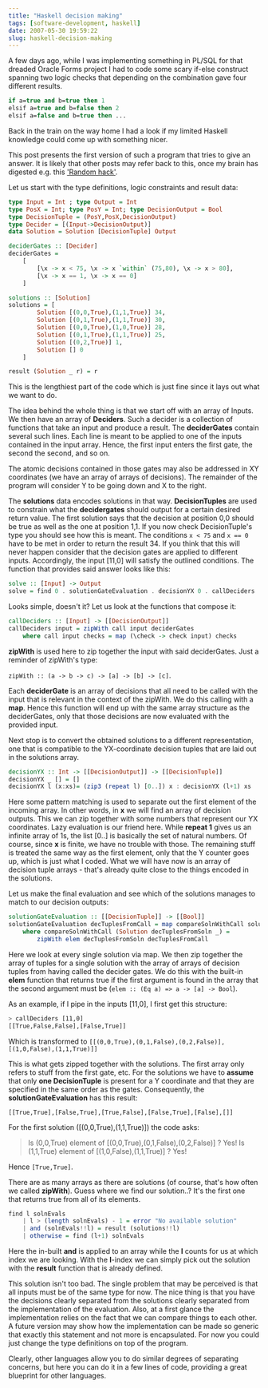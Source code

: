 ```yaml
---
title: "Haskell decision making"
tags: [software-development, haskell]
date: 2007-05-30 19:59:22
slug: haskell-decision-making
---
```


A few days ago, while I was implementing something in PL/SQL for that dreaded Oracle Forms project I had to code some scary if-else construct spanning two logic checks that depending on the combination gave four different results. 

```fsharp
if a=true and b=true then 1
elsif a=true and b=false then 2
elsif a=false and b=true then ... 
```

Back in the train on the way home I had a look if my limited Haskell knowledge could come up with something nicer.

This post presents the first version of such a program that tries to give an answer. It is likely that other posts may refer back to this, once my brain has digested e.g. this ['Random hack'](http://www.randomhacks.net/articles/2007/03/12/monads-in-15-minutes).

Let us start with the type definitions, logic constraints and result data:

```haskell
type Input = Int ; type Output = Int
type PosX = Int; type PosY = Int; type DecisionOutput = Bool
type DecisionTuple = (PosY,PosX,DecisionOutput)
type Decider = [(Input->DecisionOutput)]
data Solution = Solution [DecisionTuple] Output

deciderGates :: [Decider]
deciderGates = 
    [
        [\x -> x < 75, \x -> x `within` (75,80), \x -> x > 80],
        [\x -> x == 1, \x -> x == 0]
    ]

solutions :: [Solution]
solutions = [
        Solution [(0,0,True),(1,1,True)] 34,
        Solution [(0,1,True),(1,1,True)] 30,
        Solution [(0,0,True),(1,0,True)] 28,
        Solution [(0,1,True),(1,1,True)] 25,
        Solution [(0,2,True)] 1,
        Solution [] 0
    ]

result (Solution _ r) = r
```

This is the lengthiest part of the code which is just fine since it lays out what we want to do.

The idea behind the whole thing is that we start off with an array of Inputs. We then have an array of **Deciders**. Such a decider is a collection of functions that take an input and produce a result. The **deciderGates** contain several such lines. Each line is meant to be applied to one of the inputs contained in the input array. Hence, the first input enters the first gate, the second the second, and so on.

The atomic decisions contained in those gates may also be addressed in XY coordinates (we have an array of arrays of decisions). The remainder of the program will consider Y to be going down and X to the right.

The **solutions** data encodes solutions in that way. **DecisionTuples** are used to constrain what the **decidergates** should output for a certain desired return value. The first solution says that the decision at position 0,0 should be true as well as the one at position 1,1. If you now check DecisionTuple's type
you should see how this is meant. The conditions `x < 75` and `x == 0` have to be met in order to return the result 34. If you
think that this will never happen consider that the decision gates are applied to different inputs. Accordingly, the input [11,0] will satisfy the outlined conditions. The function that provides said answer looks like this:

```haskell
solve :: [Input] -> Output
solve = find 0 . solutionGateEvaluation . decisionYX 0 . callDeciders
```

Looks simple, doesn't it? Let us look at the functions that compose it:

```haskell
callDeciders :: [Input] -> [[DecisionOutput]]
callDeciders input = zipWith call input deciderGates
    where call input checks = map (\check -> check input) checks
```

**zipWith** is used here to zip together the input with said deciderGates. Just a reminder of zipWith's type:

`zipWith :: (a -> b -> c) -> [a] -> [b] -> [c]`.

Each **deciderGate** is an array of decisions that all need to be called with the input that is relevant in the context of the zipWith. We do this calling with a **map**. Hence this function will end up with the same array structure as the deciderGates, only that those decisions are now evaluated with the provided input.

Next stop is to convert the obtained solutions to a different representation, one that is compatible to the YX-coordinate decision tuples that are laid out in the solutions array.

```haskell
decisionYX :: Int -> [[DecisionOutput]] -> [[DecisionTuple]]
decisionYX _ [] = []
decisionYX l (x:xs)= (zip3 (repeat l) [0..]) x : decisionYX (l+1) xs
```

Here some pattern matching is used to separate out the first element of the incoming array. In other words, in **x** we will find an array of decision outputs. This we can zip together with some numbers that represent our YX coordinates. Lazy evaluation is our friend here. While **repeat 1** gives us an infinite array of 1s, the list [0..] is basically the set of natural numbers. Of course, since **x** is finite,
we have no trouble with those. The remaining stuff is treated the same way as the first element, only that the Y counter goes up, which is just what I coded. What we will have now is an array of decision tuple arrays - that's already quite close to the things encoded in the solutions.

Let us make the final evaluation and see which of the solutions manages to match to our decision outputs:

```haskell
solutionGateEvaluation :: [[DecisionTuple]] -> [[Bool]]
solutionGateEvaluation decTuplesFromCall = map compareSolnWithCall solutions
    where compareSolnWithCall (Solution decTuplesFromSoln _) = 
        zipWith elem decTuplesFromSoln decTuplesFromCall
```

Here we look at every single solution via map. We then zip together the array of tuples for a single solution with the array of arrays of decision tuples from having called the decider gates. We do this with the built-in **elem** function that returns true if the first argument is found in the array that the second argument must be (`elem :: (Eq a) => a -> [a] -> Bool`).

As an example, if I pipe in the inputs [11,0], I first get this structure:

```bash
> callDeciders [11,0]
[[True,False,False],[False,True]]
```

Which is transformed to `[[(0,0,True),(0,1,False),(0,2,False)],[(1,0,False),(1,1,True)]]`

This is what gets zipped together with the solutions. The first array only refers to stuff from the first gate, etc. For the solutions we have to **assume** that only **one DecisionTuple** is present for a Y coordinate and that they are specified in the same order as the gates. Consequently, the **solutionGateEvaluation** has this result:

`[[True,True],[False,True],[True,False],[False,True],[False],[]]`


For the first solution ([(0,0,True),(1,1,True)]) the code asks:

> Is (0,0,True) element of [(0,0,True),(0,1,False),(0,2,False)] ? Yes!
> Is (1,1,True) element of [(1,0,False),(1,1,True)] ? Yes!

Hence `[True,True]`.

There are as many arrays as there are solutions (of course, that's how often we called **zipWith**). Guess where we find our solution..? It's the first one that returns true from all of its elements.

```haskell
find l solnEvals
    | l > (length solnEvals) - 1 = error "No available solution"
    | and (solnEvals!!l) = result (solutions!!l)
    | otherwise = find (l+1) solnEvals  
```

Here the in-built **and** is applied to an array while the **l** counts for us at which index we are looking. With the **l**-index we can simply pick out the solution with the **result** function that is already defined.

This solution isn't too bad. The single problem that may be perceived is that all inputs must be of the same type for now. The nice thing is that you have the decisions clearly separated from the solutions clearly separated from the implementation of the evaluation. Also, at a first glance the implementation relies on the fact that we can compare things to each other. A future version may show how the implementation can be made so generic that exactly this statement and not more is encapsulated. For now you could just change the type definitions on top of the program.

Clearly, other languages allow you to do similar degrees of separating concerns, but here you can do it in a few lines of code, providing a great blueprint for other languages.